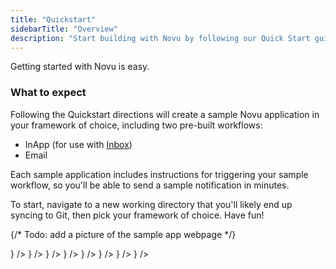 ```yaml
---
title: "Quickstart"
sidebarTitle: "Overview"
description: "Start building with Novu by following our Quick Start guides. These guides provide step-by-step instructions for integrating Novu into your application."
---
```



Getting started with Novu is easy. 

### What to expect
Following the Quickstart directions will create a sample Novu application in your framework of choice, including two pre-built workflows: 
- InApp (for use with [Inbox](/inbox/introduction))
- Email

Each sample application includes instructions for triggering your sample workflow, so you'll be able to send a sample notification in minutes.

To start, navigate to a new working directory that you'll likely end up syncing to Git, then pick your framework of choice. Have fun!

{/* Todo: add a picture of the sample app webpage */}

<CardGroup cols={3}>
    <Card title="Next.js" color="#00D7FE" href="/quickstart/nextjs" horizontal icon={<NextjsIcon />} />
    <Card title="Express.js" color="#47BA87" href="/quickstart/express" horizontal icon={<ExpressjsIcon />} />
    <Card title="Remix"  color="#BC002C" href="/quickstart/remix" horizontal icon={<RemixIcon />} />
    <Card title="NestJS"  color="#BC002C" href="/quickstart/nestjs" horizontal icon={<NestjsIcon />} />
    <Card title="Svelte" color="#16a34a" href="/quickstart/svelte" horizontal icon={<SvelteIcon />} />
    <Card title="Nuxt" color="#16a34a" href="/quickstart/nuxt" horizontal icon={<NuxtIcon />} />
    <Card title="H3" color="#16a34a" href="/quickstart/h3" horizontal icon={<H3Icon />} />
    <Card title="Lambda" color="#16a34a" href="/quickstart/lambda" horizontal icon={<LambdaIcon />} />
</CardGroup>
